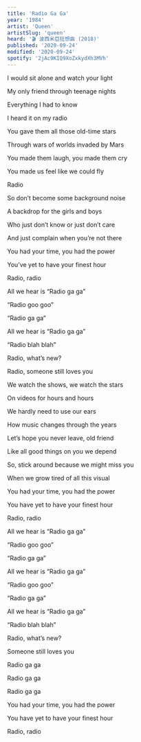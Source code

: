 ```yaml
---
title: 'Radio Ga Ga'
year: '1984'
artist: 'Queen'
artistSlug: 'queen'
heard: '🎬 波西米亞狂想曲 (2018)'
published: '2020-09-24'
modified: '2020-09-24'
spotify: '2jAc9KIQ9XoZxkydXh3MVh'
---
```


<LyricSection>

I would sit alone and watch your light

My only friend through teenage nights

Everything I had to know

I heard it on my radio

</LyricSection>

<LyricSection>

You gave them all those old-time stars

Through wars of worlds invaded by Mars

You made them laugh, you made them cry

You made us feel like we could fly

</LyricSection>

<LyricSection>

Radio

</LyricSection>

<LyricSection>

So don&rsquo;t become some background noise

A backdrop for the girls and boys

Who just don&rsquo;t know or just don&rsquo;t care

And just complain when you&rsquo;re not there

</LyricSection>

<LyricSection>

You had your time, you had the power

You&rsquo;ve yet to have your finest hour

Radio, radio

</LyricSection>

<LyricSection>

All we hear is &ldquo;Radio ga ga&rdquo;

&ldquo;Radio goo goo&rdquo;

&ldquo;Radio ga ga&rdquo;

All we hear is &ldquo;Radio ga ga&rdquo;

&ldquo;Radio blah blah&rdquo;

Radio, what&rsquo;s new?

Radio, someone still loves you

</LyricSection>

<LyricSection>

We watch the shows, we watch the stars

On videos for hours and hours

We hardly need to use our ears

How music changes through the years

</LyricSection>

<LyricSection>

Let&rsquo;s hope you never leave, old friend

Like all good things on you we depend

So, stick around because we might miss you

When we grow tired of all this visual

</LyricSection>

<LyricSection>

You had your time, you had the power

You have yet to have your finest hour

Radio, radio

</LyricSection>

<LyricSection>

All we hear is &ldquo;Radio ga ga&rdquo;

&ldquo;Radio goo goo&rdquo;

&ldquo;Radio ga ga&rdquo;

All we hear is &ldquo;Radio ga ga&rdquo;

&ldquo;Radio goo goo&rdquo;

&ldquo;Radio ga ga&rdquo;

</LyricSection>

<LyricSection>

All we hear is &ldquo;Radio ga ga&rdquo;

&ldquo;Radio blah blah&rdquo;

Radio, what&rsquo;s new?

Someone still loves you

</LyricSection>

<LyricSection>

Radio ga ga

Radio ga ga

Radio ga ga

</LyricSection>

<LyricSection>

You had your time, you had the power

You have yet to have your finest hour

Radio, radio

</LyricSection>
